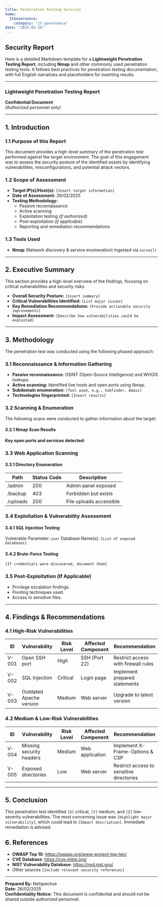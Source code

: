 ```yaml
---
title: Penetration Testing Services
home:
  ItGovernance:
    category: "it-governance"
date: "2025-02-26"
---
```





## Security Report

Here is a detailed Markdown template for a **Lightweight Penetration Testing Report**, including **Nmap** and other commonly used penetration testing tools. It follows best practices for penetration testing documentation, with full English narratives and placeholders for inserting results.



---

### **Lightweight Penetration Testing Report**
**Confidential Document**  
_(Authorized personnel only)_  

---

## **1. Introduction**
### **1.1 Purpose of this Report**
This document provides a high-level summary of the penetration test performed against the target environment. The goal of this engagement was to assess the security posture of the identified assets by identifying vulnerabilities, misconfigurations, and potential attack vectors.

### **1.2 Scope of Assessment**
- **Target IP(s)/Host(s):** `[Insert target information]`
- **Date of Assessment:** 26/02/2025
- **Testing Methodology:**  
  - Passive reconnaissance
  - Active scanning
  - Exploitation testing _(if authorized)_
  - Post-exploitation _(if applicable)_
  - Reporting and remediation recommendations

### **1.3 Tools Used**
- **Nmap** (Network discovery & service enumeration) ingested via `surveilr`


---

## **2. Executive Summary**
This section provides a high-level overview of the findings, focusing on critical vulnerabilities and security risks.

- **Overall Security Posture:** `[Insert summary]`
- **Critical Vulnerabilities Identified:** `[List major issues]`
- **Key Remediation Recommendations:** `[Provide actionable security improvements]`
- **Impact Assessment:** `[Describe how vulnerabilities could be exploited]`

---

## **3. Methodology**
The penetration test was conducted using the following phased approach:

### **3.1 Reconnaissance & Information Gathering**
- **Passive reconnaissance:** OSINT (Open-Source Intelligence) and WHOIS lookups.
- **Active scanning:** Identified live hosts and open ports using Nmap.
- **Subdomain enumeration:** `[Tool used, e.g., Subfinder, Amass]`
- **Technologies fingerprinted:** `[Insert results]`

### **3.2 Scanning & Enumeration**
The following scans were conducted to gather information about the target:

#### **3.2.1 Nmap Scan Results**
**Key open ports and services detected:**

<SecurityReport />

### **3.3 Web Application Scanning**

#### **3.3.1 Directory Enumeration**
| Path | Status Code | Description |
|------|------------|-------------|
| /admin | 200 | Admin panel exposed |
| /backup | 403 | Forbidden but exists |
| /uploads | 200 | File uploads accessible |

### **3.4 Exploitation & Vulnerability Assessment**
#### **3.4.1 SQL Injection Testing**
Vulnerable Parameter: `user`
Database Name(s): `[List of exposed databases]`

#### **3.4.2 Brute-Force Testing**
```
[If credentials were discovered, document them]
```

### **3.5 Post-Exploitation (If Applicable)**
- Privilege escalation findings.
- Pivoting techniques used.
- Access to sensitive files.

---

## **4. Findings & Recommendations**
### **4.1 High-Risk Vulnerabilities**
| ID | Vulnerability | Risk Level | Affected Component | Recommendation |
|----|--------------|------------|--------------------|---------------|
| V-001 | Open SSH port | High | SSH (Port 22) | Restrict access with firewall rules |
| V-002 | SQL Injection | Critical | Login page | Implement prepared statements |
| V-003 | Outdated Apache version | Medium | Web server | Upgrade to latest version |

### **4.2 Medium & Low-Risk Vulnerabilities**
| ID | Vulnerability | Risk Level | Affected Component | Recommendation |
|----|--------------|------------|--------------------|---------------|
| V-004 | Missing security headers | Medium | Web application | Implement X-Frame-Options & CSP |
| V-005 | Exposed directories | Low | Web server | Restrict access to sensitive directories |

---

## **5. Conclusion**
This penetration test identified `[X]` critical, `[Y]` medium, and `[Z]` low-severity vulnerabilities. The most concerning issue was `[Highlight major vulnerability]`, which could lead to `[Impact description]`. Immediate remediation is advised.

## **6. References**
- **OWASP Top 10**: https://owasp.org/www-project-top-ten/
- **CVE Database**: https://cve.mitre.org/
- **NIST Vulnerability Database**: https://nvd.nist.gov/
- Other sources `[Include relevant security references]`

---

**Prepared By:** Netspective  
**Date:** 26/02/2025  
**Confidentiality Notice:** This document is confidential and should not be shared outside authorized personnel.